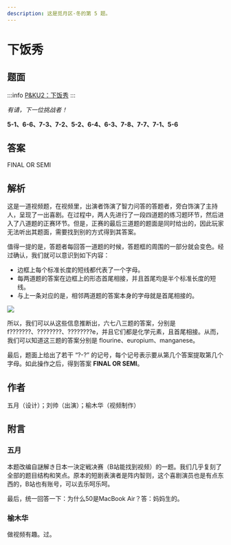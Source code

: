 ```yaml
---
description: 这是觅月区·冬的第 5 题。
---
```


# 下饭秀

## 题面

:::info
[P\&KU2：下饭秀](https://pnku2.pkupuzzle.art/#/game/miyue/winter_05)
:::

_有请，下一位挑战者！_

**5-1、6-6、7-3、7-2、5-2、6-4、6-3、7-8、7-7、7-1、5-6**

## 答案

FINAL OR SEMI

## 解析

这是一道视频题，在视频里，出演者饰演了智力问答的答题者，旁白饰演了主持人，呈现了一出喜剧。在过程中，两人先进行了一段四道题的练习题环节，然后进入了八道题的正赛环节。但是，正赛的最后三道题的题面是同时给出的，因此玩家无法听出其题面，需要找到别的方式得到其答案。

值得一提的是，答题者每回答一道题的时候，答题框的周围的一部分就会变色。经过确认，我们就可以意识到如下内容：

- 边框上每个标准长度的短线都代表了一个字母。
- 每两道题的答案在边框上的形态首尾相接，并且首尾均是半个标准长度的短线。
- 与上一条对应的是，相邻两道题的答案本身的字母就是首尾相接的。

![](./05-xia-fan-xiu.assets/image_1.webp)

所以，我们可以从这些信息推断出，六七八三题的答案，分别是 f???????、????????、????????e，并且它们都是化学元素，且首尾相接。从而，我们可以知道这三题的答案分别是 flourine、europium、manganese。

最后，题面上给出了若干 “?-?” 的记号，每个记号表示要从第几个答案提取第几个字母。如此操作之后，得到答案 **FINAL OR SEMI**。

## 作者

五月（设计）；刘帅（出演）；榆木华（视频制作）

## 附言

### 五月

本题改编自謎解き日本一決定戦决赛（B站能找到视频）的一题。我们几乎复刻了全部的题目结构和笑点。原本的短剧表演者是阵内智则，这个喜剧演员也是有点东西的，B站也有账号，可以去乐呵乐呵。

最后，统一回答一下：为什么50是MacBook Air？答：妈妈生的。

### 榆木华

做视频有趣。过。
